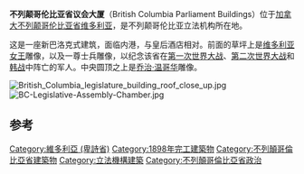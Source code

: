 {{expand language|1=en|time=2019-03-07T00:57:52+00:00}}
{{unreferenced|time=2019-03-07T00:57:52+00:00}}
{{Infobox Historic building
|name=不列颠哥伦比亚省议会大厦
|image=British Columbia Parliament Buildings - Pano - HDR.jpg
|location_town=[[不列颠哥伦比亚省|不列颠哥伦比亚省]][[维多利亚_(不列颠哥伦比亚)|维多利亚]]
|location_country=[[加拿大|加拿大]]
|architect=Francis Rattenbury
|construction_start_date=1893
|completion_date=1897
}}
'''不列颠哥伦比亚省议会大厦'''（British Columbia Parliament Buildings）位于[[加拿大|加拿大]][[不列颠哥伦比亚省|不列颠哥伦比亚省]][[维多利亚_(不列颠哥伦比亚)|维多利亚]]，是不列颠哥伦比亚立法机构所在地。

这是一座新巴洛克式建筑，面临内港，与皇后酒店相对。前面的草坪上是[[维多利亚女王|维多利亚女王]]雕像，以及一尊士兵雕像，以纪念该省在[[第一次世界大战|第一次世界大战]]、[[第二次世界大战|第二次世界大战]]和[[韩战|韩战]]中阵亡的军人。中央圆顶之上是[[乔治·温哥华|乔治·温哥华]]雕像。

[[Image:British_Columbia_legislature_building_roof_close_up.jpg|thumb]]
[[Image:BC-Legislative-Assembly-Chamber.jpg|thumb]]

== 参考 ==
{{commons category|British Columbia Parliament Buildings}}
{{reflist|33em}}
{{coord|48.41963|-123.37026|region:CA_type:landmark|display=title}}

[[Category:維多利亞_(卑詩省)|Category:維多利亞 (卑詩省)]]
[[Category:1898年完工建築物|Category:1898年完工建築物]]
[[Category:不列顛哥倫比亞省建築物|Category:不列顛哥倫比亞省建築物]]
[[Category:立法機構建築|Category:立法機構建築]]
[[Category:不列顛哥倫比亞省政治|Category:不列顛哥倫比亞省政治]]
